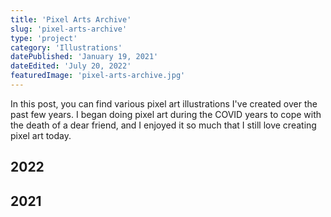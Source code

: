 ```yaml
---
title: 'Pixel Arts Archive'
slug: 'pixel-arts-archive'
type: 'project'
category: 'Illustrations'
datePublished: 'January 19, 2021'
dateEdited: 'July 20, 2022'
featuredImage: 'pixel-arts-archive.jpg'
---
```


In this post, you can find various pixel art illustrations I've created over the
past few years. I began doing pixel art during the COVID years to cope with the
death of a dear friend, and I enjoyed it so much that I still love creating
pixel art today.

## 2022

<ImageWithCaption
  src="posts/pixel-arts-archive/tales-from-earthsea.jpg"
  alt="Tales from Earthsea"
  caption="Tales from Earthsea"
  layout="wide"
/>

<ImageWithCaption
  src="posts/pixel-arts-archive/critters-1.jpg"
  alt="The Whooping Crane"
  caption="The Whooping Crane"
  layout="left"
/>

<ImageWithCaption
  src="posts/pixel-arts-archive/critters-2.jpg"
  alt="The Frog"
  caption="The Frog"
  layout="right"
/>

<ImageWithCaption
  src="posts/pixel-arts-archive/critters-3.jpg"
  alt="The Eurasian Tree Sparrow"
  caption="The Eurasian Tree Sparrow"
  layout="left"
/>

<ImageWithCaption
  src="posts/pixel-arts-archive/dark-souls-crow.jpg"
  alt="Dark Souls I"
  caption="Dark Souls I"
  layout="right"
/>

## 2021

<ImageWithCaption
  src="posts/pixel-arts-archive/old-pixel-art-2.jpg"
  alt="Dangerous Berries"
  caption="Dangerous Berries"
  layout="left"
/>

<ImageWithCaption
  src="posts/pixel-arts-archive/little-nightmares-porcelain-bully.jpg"
  alt="Little Nightmares II"
  caption="Little Nightmares II"
  layout="right"
/>

<ImageWithCaption
  src="posts/pixel-arts-archive/the-lord-of-the-rings-moria.jpg"
  alt="The Lord of the Rings"
  caption="The Lord of the Rings"
  layout="left"
/>

<ImageWithCaption
  src="posts/pixel-arts-archive/old-pixel-art-4.jpg"
  alt="The Wanderer"
  caption="The Wanderer"
  layout="right"
/>

<ImageWithCaption
  src="posts/pixel-arts-archive/old-pixel-art-3.jpg"
  alt="Moonlight Church"
  caption="Moonlight Church"
  layout="left"
/>

<ImageWithCaption
  src="posts/pixel-arts-archive/old-pixel-art-1.jpg"
  alt="Steampunk Coffee Shop"
  caption="Steampunk Coffee Shop"
  layout="right"
/>
